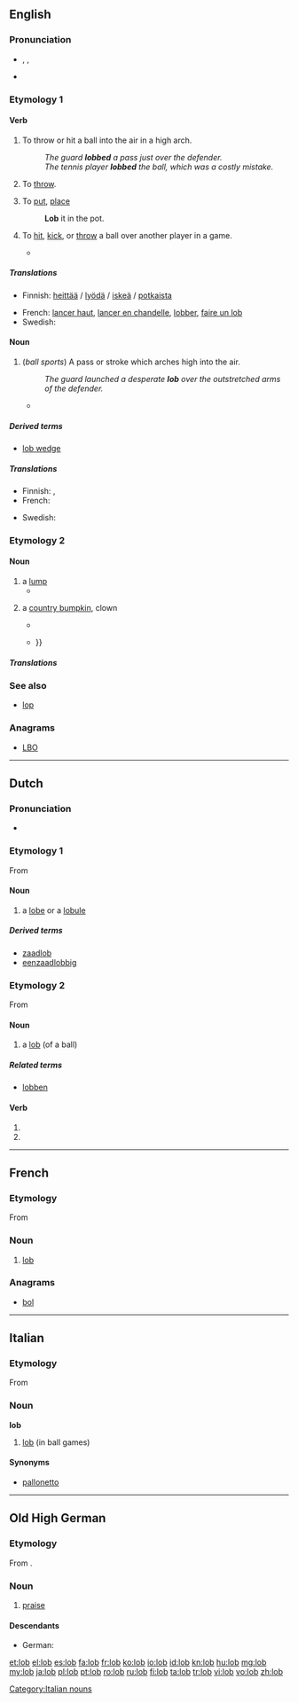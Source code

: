 {{also|LOB|Lob}}
==English==

===Pronunciation===
* {{enPR|lŏb}}, {{IPA|/lɒb/}}, {{SAMPA|/lQb/}}
* {{rhymes|ɒb}}

===Etymology 1===

====Verb====
{{en-verb|lobs|lobbing|lobbed}}

# To throw or hit a ball into the air in a high arch.
#: ''The guard '''lobbed''' a pass just over the defender.''
#: ''The tennis player '''lobbed''' the ball, which was a costly mistake.''
# {{colloquial}} To [[throw]].
# {{colloquial}} To [[put]], [[place]]
#: '''Lob''' it in the pot.
# {{sport}} To [[hit]], [[kick]], or [[throw]] a ball over another player in a game.
#* {{quote-news
|year=2011
|date=January 15
|author=Nabil Hassan
|title=Wigan 1 - 1 Fulham
|work=BBC
|url=http://news.bbc.co.uk/sport2/hi/football/eng_prem/9358449.stm
|page=
|passage=Wigan took the lead when Hugo Rodallega '''lobbed''' David Stockdale from close range having earlier headed against the post. }}

=====Translations=====
{{trans-top|to throw or hit a ball high into the air}}
* Finnish: [[heittää#Finnish|heittää]] / [[lyödä#Finnish|lyödä]] / [[iskeä#Finnish|iskeä]] / [[potkaista#Finnish|potkaista]] {{t|fi|kaaripallo}}
{{trans-mid}}
* French: [[lancer haut]], [[lancer en chandelle]], [[lobber]], [[faire un lob]]
* Swedish: {{t+|sv|lobba}}
{{trans-bottom}}

====Noun====
{{en-noun}}

# (''ball sports'') A pass or stroke which arches high into the air.
#: ''The guard launched a desperate '''lob''' over the outstretched arms of the defender.''
#* {{quote-news
|year=2011
|date=February 12
|author=Nabil Hassan
|title=Blackburn   0 - 0   Newcastle
|work=BBC
|url=http://news.bbc.co.uk/sport2/hi/football/eng_prem/9392811.stm
|page=
|passage=Peter Lovenkrands went close for the Magpies, hitting the bar with a fine '''lob''' after he had been played in by the excellent Jose Enrique on the left. }}

=====Derived terms=====
* [[lob wedge]]

=====Translations=====
{{trans-top|high-arching pass or stroke}}
* Finnish: {{t|fi|kaari}}, {{t|fi|kaaripallo}}
* French: {{t+|fr|lob|m}}
{{trans-mid}}
* Swedish: {{t|sv|lobb}}
{{trans-bottom}}

===Etymology 2===

====Noun====
{{en-noun}}

# a [[lump]]
#* {{quote-book|year=1875|author=M.L. Kenny|title=The fortunes of Maurice Cronin|page=126|url=http://books.google.com/books?id=x_0BAAAAQAAJ
|passage=And, moreover, I had no sooner set my eyes on the keys, than I remembered where there was a '''lob''' of money lying in Purcell's safe, that I -- }}
# {{obsolete}} a [[country bumpkin]], clown
#* {{quote-book|1594|[[w:William Shakespeare|William Shakespeare]]|[[wikisource:A Midsummer Night's Dream|A Midsummer Night's Dream]]|section=Act II Scene I
|passage=Farewell, thou '''lob''' of spirits; I'll be gone: Our queen and all her elves come here anon. }}
#* {{quote-book|1694|[[w:Peter Anthony Motteux|Peter Anthony Motteux]]|[[wikisource:The Fourth Book|The Fourth Book]]|by=[[w:Rabelais|Rabelais]]|section=[[wikisource:The Fourth Book/Chapter XLVII|Chapter XLVII]]
|passage=THE country '''lob''' trudged home very much concerned and thoughtful, you may swear; insomuch that his good woman, seeing him thus look moping, weened that something had been stolen from him at market {{...}} }}

=====Translations=====
{{trans-see|lump}}

===See also===
* [[lop]]<!-- sounds similar -->

===Anagrams===
* [[LBO#English|LBO]]

----

==Dutch==

===Pronunciation===
* {{rhymes|ɔp|lang=nl}}

===Etymology 1===
From {{etyl|grc|nl}}

====Noun====
{{nl-noun|g1=f|g2=m|lobben|*}}

# {{anatomy|botany|lang=nl}} a [[lobe]] or a [[lobule]]

=====Derived terms=====
* [[zaadlob]]
* [[eenzaadlobbig]]

===Etymology 2===
From {{etyl|en|nl}}

====Noun====
{{nl-noun|g1=f|g2=m|lobs|*}}

# a [[#English|lob]] (of a ball)

=====Related terms=====
* [[lobben]]

====Verb====
{{head|nl|verb form}}

# {{nl-verb-form|p=1|n=sg|t=pres|m=ind|lobben}}
# {{nl-verb-form|m=imp|lobben}}

----

==French==

===Etymology===
From {{etyl|en|fr}}

===Noun===
{{fr-noun|m}}

# {{tennis|lang=fr}} [[#English|lob]]

===Anagrams===
* [[bol#French|bol]]

----

==Italian==

===Etymology===
From {{etyl|en|it}}

===Noun===
'''lob''' {{m|inv}}

# [[#English|lob]] (in ball games)

====Synonyms====
* [[pallonetto]]

[[Category:Italian nouns]]

----

==Old High German==

===Etymology===
From {{proto|Germanic|luban|lang=goh}}.

===Noun===
{{goh-noun|g=n}}

# [[praise]]

====Descendants====
* German: {{l|de|Lob}}

[[et:lob]]
[[el:lob]]
[[es:lob]]
[[fa:lob]]
[[fr:lob]]
[[ko:lob]]
[[io:lob]]
[[id:lob]]
[[kn:lob]]
[[hu:lob]]
[[mg:lob]]
[[my:lob]]
[[ja:lob]]
[[pl:lob]]
[[pt:lob]]
[[ro:lob]]
[[ru:lob]]
[[fi:lob]]
[[ta:lob]]
[[tr:lob]]
[[vi:lob]]
[[vo:lob]]
[[zh:lob]]
